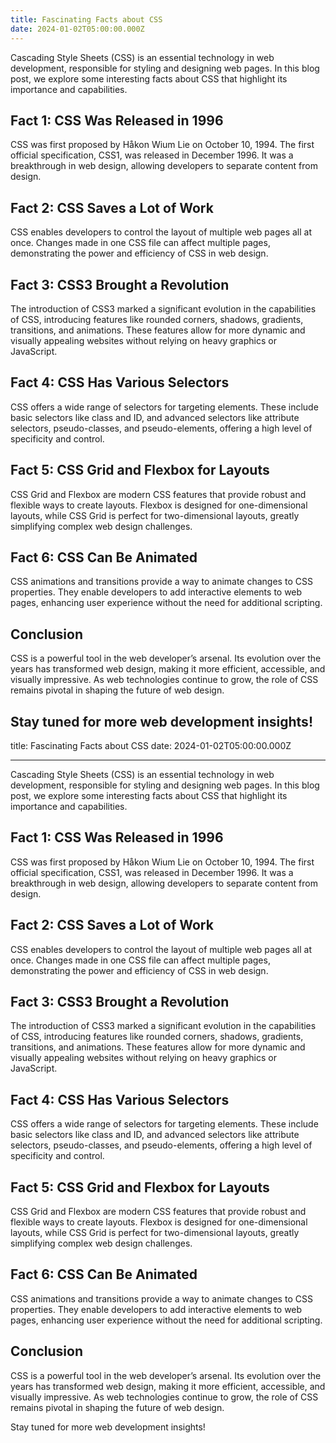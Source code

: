 ```yaml
---
title: Fascinating Facts about CSS
date: 2024-01-02T05:00:00.000Z
---
```


Cascading Style Sheets (CSS) is an essential technology in web development, responsible for styling and designing web pages. In this blog post, we explore some interesting facts about CSS that highlight its importance and capabilities.

## Fact 1: CSS Was Released in 1996

CSS was first proposed by Håkon Wium Lie on October 10, 1994. The first official specification, CSS1, was released in December 1996. It was a breakthrough in web design, allowing developers to separate content from design.

## Fact 2: CSS Saves a Lot of Work

CSS enables developers to control the layout of multiple web pages all at once. Changes made in one CSS file can affect multiple pages, demonstrating the power and efficiency of CSS in web design.

## Fact 3: CSS3 Brought a Revolution

The introduction of CSS3 marked a significant evolution in the capabilities of CSS, introducing features like rounded corners, shadows, gradients, transitions, and animations. These features allow for more dynamic and visually appealing websites without relying on heavy graphics or JavaScript.

## Fact 4: CSS Has Various Selectors

CSS offers a wide range of selectors for targeting elements. These include basic selectors like class and ID, and advanced selectors like attribute selectors, pseudo-classes, and pseudo-elements, offering a high level of specificity and control.

## Fact 5: CSS Grid and Flexbox for Layouts

CSS Grid and Flexbox are modern CSS features that provide robust and flexible ways to create layouts. Flexbox is designed for one-dimensional layouts, while CSS Grid is perfect for two-dimensional layouts, greatly simplifying complex web design challenges.

## Fact 6: CSS Can Be Animated

CSS animations and transitions provide a way to animate changes to CSS properties. They enable developers to add interactive elements to web pages, enhancing user experience without the need for additional scripting.

## Conclusion

CSS is a powerful tool in the web developer’s arsenal. Its evolution over the years has transformed web design, making it more efficient, accessible, and visually impressive. As web technologies continue to grow, the role of CSS remains pivotal in shaping the future of web design.

## Stay tuned for more web development insights!

title: Fascinating Facts about CSS
date: 2024-01-02T05:00:00.000Z

---

Cascading Style Sheets (CSS) is an essential technology in web development, responsible for styling and designing web pages. In this blog post, we explore some interesting facts about CSS that highlight its importance and capabilities.

## Fact 1: CSS Was Released in 1996

CSS was first proposed by Håkon Wium Lie on October 10, 1994. The first official specification, CSS1, was released in December 1996. It was a breakthrough in web design, allowing developers to separate content from design.

## Fact 2: CSS Saves a Lot of Work

CSS enables developers to control the layout of multiple web pages all at once. Changes made in one CSS file can affect multiple pages, demonstrating the power and efficiency of CSS in web design.

## Fact 3: CSS3 Brought a Revolution

The introduction of CSS3 marked a significant evolution in the capabilities of CSS, introducing features like rounded corners, shadows, gradients, transitions, and animations. These features allow for more dynamic and visually appealing websites without relying on heavy graphics or JavaScript.

## Fact 4: CSS Has Various Selectors

CSS offers a wide range of selectors for targeting elements. These include basic selectors like class and ID, and advanced selectors like attribute selectors, pseudo-classes, and pseudo-elements, offering a high level of specificity and control.

## Fact 5: CSS Grid and Flexbox for Layouts

CSS Grid and Flexbox are modern CSS features that provide robust and flexible ways to create layouts. Flexbox is designed for one-dimensional layouts, while CSS Grid is perfect for two-dimensional layouts, greatly simplifying complex web design challenges.

## Fact 6: CSS Can Be Animated

CSS animations and transitions provide a way to animate changes to CSS properties. They enable developers to add interactive elements to web pages, enhancing user experience without the need for additional scripting.

## Conclusion

CSS is a powerful tool in the web developer’s arsenal. Its evolution over the years has transformed web design, making it more efficient, accessible, and visually impressive. As web technologies continue to grow, the role of CSS remains pivotal in shaping the future of web design.

Stay tuned for more web development insights!
